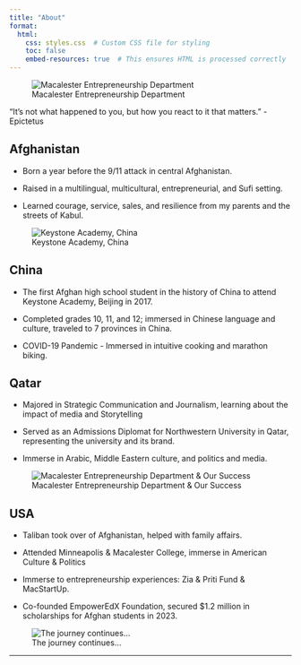 ```yaml
---
title: "About"
format:
  html:
    css: styles.css  # Custom CSS file for styling
    toc: false
    embed-resources: true  # This ensures HTML is processed correctly
---
```


![Macalester Entrepreneurship Department](images/MAC-Entre Department.jpg)

<div class="red-background">
  “It’s not what happened to you, but how you react to it that matters.” - Epictetus</div>
  

## Afghanistan

- Born a year before the 9/11 attack in central Afghanistan.

- Raised in a multilingual, multicultural, entrepreneurial, and Sufi setting.

- Learned courage, service, sales, and resilience from my parents and the streets of Kabul.

![Keystone Academy, China](https://world-schools.com/wp-content/uploads/2020/06/326_img2_900x600.jpg.optimal.jpg)

## China

- The first Afghan high school student in the history of China to attend Keystone Academy, Beijing in 2017. 

- Completed grades 10, 11, and 12; immersed in Chinese language and culture, traveled to 7 provinces in China.

- COVID-19 Pandemic - Immersed in intuitive cooking and marathon biking.
  

## Qatar

- Majored in Strategic Communication and Journalism, learning about the impact of media and Storytelling

- Served as an Admissions Diplomat for Northwestern University in Qatar, representing the university and its brand.

- Immerse in Arabic, Middle Eastern culture, and politics and media.

![Macalester Entrepreneurship Department & Our Success](images/Fatima & Mac Entrepunership.jpg)

## USA

- Taliban took over of Afghanistan, helped with family affairs.

- Attended Minneapolis & Macalester College, immerse in American Culture & Politics

- Immerse to entrepreneurship experiences: Zia & Priti Fund & MacStartUp.

- Co-founded EmpowerEdX Foundation, secured $1.2 million in scholarships for Afghan students in 2023. 


![The journey continues...](images/Diana:Basir Great wall.jpg)

---
